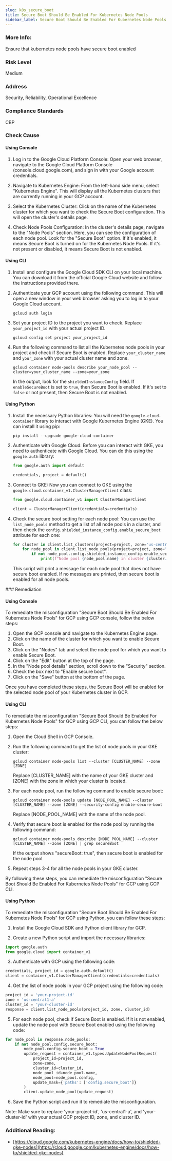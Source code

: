 ```yaml
---
slug: k8s_secure_boot
title: Secure Boot Should Be Enabled For Kubernetes Node Pools
sidebar_label: Secure Boot Should Be Enabled For Kubernetes Node Pools
---
```


### More Info:

Ensure that kubernetes node pools have secure boot enabled

### Risk Level

Medium

### Address

Security, Reliability, Operational Excellence

### Compliance Standards

CBP



<Tabs><Tab title='Cause'>
### Check Cause

#### Using Console

1. Log in to the Google Cloud Platform Console: Open your web browser, navigate to the Google Cloud Platform Console (console.cloud.google.com), and sign in with your Google account credentials.

2. Navigate to Kubernetes Engine: From the left-hand side menu, select "Kubernetes Engine". This will display all the Kubernetes clusters that are currently running in your GCP account.

3. Select the Kubernetes Cluster: Click on the name of the Kubernetes cluster for which you want to check the Secure Boot configuration. This will open the cluster's details page.

4. Check Node Pools Configuration: In the cluster's details page, navigate to the "Node Pools" section. Here, you can see the configuration of each node pool. Look for the "Secure Boot" option. If it's enabled, it means Secure Boot is turned on for the Kubernetes Node Pools. If it's not present or disabled, it means Secure Boot is not enabled.

#### Using CLI

1. Install and configure the Google Cloud SDK CLI on your local machine. You can download it from the official Google Cloud website and follow the instructions provided there.

2. Authenticate your GCP account using the following command. This will open a new window in your web browser asking you to log in to your Google Cloud account.
   ```
   gcloud auth login
   ```

3. Set your project ID to the project you want to check. Replace `your_project_id` with your actual project ID.
   ```
   gcloud config set project your_project_id
   ```

4. Run the following command to list all the Kubernetes node pools in your project and check if Secure Boot is enabled. Replace `your_cluster_name` and `your_zone` with your actual cluster name and zone.
   ```
   gcloud container node-pools describe your_node_pool --cluster=your_cluster_name --zone=your_zone
   ```
   In the output, look for the `shieldedInstanceConfig` field. If `enableSecureBoot` is set to `true`, then Secure Boot is enabled. If it's set to `false` or not present, then Secure Boot is not enabled.

#### Using Python

1. Install the necessary Python libraries:
   You will need the `google-cloud-container` library to interact with Google Kubernetes Engine (GKE). You can install it using pip:
   ```
   pip install --upgrade google-cloud-container
   ```

2. Authenticate with Google Cloud:
   Before you can interact with GKE, you need to authenticate with Google Cloud. You can do this using the `google.auth` library:
   ```python
   from google.auth import default

   credentials, project = default()
   ```

3. Connect to GKE:
   Now you can connect to GKE using the `google.cloud.container_v1.ClusterManagerClient` class:
   ```python
   from google.cloud.container_v1 import ClusterManagerClient

   client = ClusterManagerClient(credentials=credentials)
   ```

4. Check the secure boot setting for each node pool:
   You can use the `list_node_pools` method to get a list of all node pools in a cluster, and then check the `config.shielded_instance_config.enable_secure_boot` attribute for each one:
   ```python
   for cluster in client.list_clusters(project=project, zone='us-central1-a'):
       for node_pool in client.list_node_pools(project=project, zone='us-central1-a', cluster_id=cluster.name):
           if not node_pool.config.shielded_instance_config.enable_secure_boot:
               print(f"Node pool {node_pool.name} in cluster {cluster.name} does not have secure boot enabled.")
   ```
   This script will print a message for each node pool that does not have secure boot enabled. If no messages are printed, then secure boot is enabled for all node pools.

</Tab>


<Tab title='Remediation'>
### Remediation

#### Using Console

To remediate the misconfiguration "Secure Boot Should Be Enabled For Kubernetes Node Pools" for GCP using GCP console, follow the below steps:

1. Open the GCP console and navigate to the Kubernetes Engine page.
2. Click on the name of the cluster for which you want to enable Secure Boot.
3. Click on the "Nodes" tab and select the node pool for which you want to enable Secure Boot.
4. Click on the "Edit" button at the top of the page.
5. In the "Node pool details" section, scroll down to the "Security" section.
6. Check the box next to "Enable secure boot".
7. Click on the "Save" button at the bottom of the page.

Once you have completed these steps, the Secure Boot will be enabled for the selected node pool of your Kubernetes cluster in GCP.

#### Using CLI

To remediate the misconfiguration "Secure Boot Should Be Enabled For Kubernetes Node Pools" for GCP using GCP CLI, you can follow the below steps:

1. Open the Cloud Shell in GCP Console.

2. Run the following command to get the list of node pools in your GKE cluster:

   ```
   gcloud container node-pools list --cluster [CLUSTER_NAME] --zone [ZONE]
   ```

   Replace [CLUSTER_NAME] with the name of your GKE cluster and [ZONE] with the zone in which your cluster is located.

3. For each node pool, run the following command to enable secure boot:

   ```
   gcloud container node-pools update [NODE_POOL_NAME] --cluster [CLUSTER_NAME] --zone [ZONE] --security-config enable-secure-boot
   ```

   Replace [NODE_POOL_NAME] with the name of the node pool.

4. Verify that secure boot is enabled for the node pool by running the following command:

   ```
   gcloud container node-pools describe [NODE_POOL_NAME] --cluster [CLUSTER_NAME] --zone [ZONE] | grep secureBoot
   ```

   If the output shows "secureBoot: true", then secure boot is enabled for the node pool.

5. Repeat steps 3-4 for all the node pools in your GKE cluster.

By following these steps, you can remediate the misconfiguration "Secure Boot Should Be Enabled For Kubernetes Node Pools" for GCP using GCP CLI.

#### Using Python

To remediate the misconfiguration "Secure Boot Should Be Enabled For Kubernetes Node Pools" for GCP using Python, you can follow these steps:

1. Install the Google Cloud SDK and Python client library for GCP.

2. Create a new Python script and import the necessary libraries:

```python
import google.auth
from google.cloud import container_v1
```

3. Authenticate with GCP using the following code:

```python
credentials, project_id = google.auth.default()
client = container_v1.ClusterManagerClient(credentials=credentials)
```

4. Get the list of node pools in your GCP project using the following code:

```python
project_id = 'your-project-id'
zone = 'us-central1-a'
cluster_id = 'your-cluster-id'
response = client.list_node_pools(project_id, zone, cluster_id)
```

5. For each node pool, check if Secure Boot is enabled. If it is not enabled, update the node pool with Secure Boot enabled using the following code:

```python
for node_pool in response.node_pools:
    if not node_pool.config.secure_boot:
        node_pool.config.secure_boot = True
        update_request = container_v1.types.UpdateNodePoolRequest(
            project_id=project_id,
            zone=zone,
            cluster_id=cluster_id,
            node_pool_id=node_pool.name,
            node_pool=node_pool.config,
            update_mask={'paths': ['config.secure_boot']}
        )
        client.update_node_pool(update_request)
```

6. Save the Python script and run it to remediate the misconfiguration.

Note: Make sure to replace 'your-project-id', 'us-central1-a', and 'your-cluster-id' with your actual GCP project ID, zone, and cluster ID.


### Additional Reading:

- [https://cloud.google.com/kubernetes-engine/docs/how-to/shielded-gke-nodes](https://cloud.google.com/kubernetes-engine/docs/how-to/shielded-gke-nodes) 


</Tab>
</Tabs>
